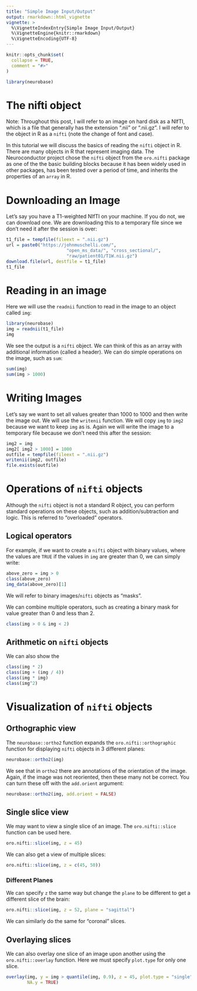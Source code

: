 ```yaml
---
title: "Simple Image Input/Output"
output: rmarkdown::html_vignette
vignette: >
  %\VignetteIndexEntry{Simple Image Input/Output}
  %\VignetteEngine{knitr::rmarkdown}
  %\VignetteEncoding{UTF-8}
---
```


```r
knitr::opts_chunk$set(
  collapse = TRUE,
  comment = "#>"
)
```

```r
library(neurobase)
```

# The nifti object

Note: Throughout this post, I will refer to an image on hard disk as a NIfTI, which is a file that generally has the extension ".nii" or ".nii.gz".  I will refer to the object in R as a `nifti` (note the change of font and case).  

In this tutorial we will discuss the basics of reading the `nifti` object in R.  There are many objects in R that represent imaging data.  The Neuroconductor project chose the `nifti` object from the `oro.nifti` package as one of the the basic building blocks because it has been widely used in other packages, has been tested over a period of time, and inherits the properties of an `array` in R. 

# Downloading an Image

Let's say you have a T1-weighted NIfTI on your machine.  If you do not, we can download one.  We are downloading this to a temporary file since we don't need it after the session is over:
```r
t1_file = tempfile(fileext = ".nii.gz")
url = paste0("https://johnmuschelli.com/", 
                       "open_ms_data/", "cross_sectional/",
                       "raw/patient01/T1W.nii.gz")
download.file(url, destfile = t1_file)
t1_file
```

# Reading in an image

Here we will use the `readnii` function to read in the image to an object called `img`:
```r
library(neurobase)
img = readnii(t1_file)
img
```

We see the output is a `nifti` object.  We can think of this as an array with additional information (called a header).  We can do simple operations on the image, such as `sum`:

```r
sum(img)
sum(img > 1000)
```

# Writing Images

Let's say we want to set all values greater than 1000 to 1000 and then write the image out.  We will use the `writenii` function.  We will copy `img` to `img2` because we want to keep `img` as is.  Again we will write the image to a temporary file because we don't need this after the session:

```r
img2 = img
img2[ img2 > 1000] = 1000
outfile = tempfile(fileext = ".nii.gz")
writenii(img2, outfile)
file.exists(outfile)
```

# Operations of `nifti` objects

Although the `nifti` object is not a standard R object, you can perform standard operations on these objects, such as addition/subtraction and logic.  This is referred to "overloaded" operators.  

## Logical operators
For example, if we want to create a `nifti` object with binary values, where the values are `TRUE` if the values in `img` are greater than 0, we can simply write:

```r
above_zero = img > 0
class(above_zero)
img_data(above_zero)[1]
```

We will refer to binary images/`nifti` objects as "masks".

We can combine multiple operators, such as creating a binary mask for value greater than 0 and less than 2.

```r
class(img > 0 & img < 2)
```


## Arithmetic on `nifti` objects

We can also show the 
```r
class(img * 2)
class(img + (img / 4))
class(img * img)
class(img^2)
```


# Visualization of `nifti` objects


## Orthographic view

The `neurobase::ortho2` function expands the `oro.nifti::orthographic` function for displaying `nifti` objects in 3 different planes:

```r
neurobase::ortho2(img)
```

We see that in `ortho2` there are annotations of the orientation of the image.  Again, if the image was not reoriented, then these many not be correct.  You can turn these off with the `add.orient` argument:

```r
neurobase::ortho2(img, add.orient = FALSE)
```


## Single slice view

We may want to view a single slice of an image.  The `oro.nifti::slice` function can be used here. 

```r
oro.nifti::slice(img, z = 45)
```


We can also get a view of multiple slices:

```r
oro.nifti::slice(img, z = c(45, 50))
```

### Different Planes

We can specify `z` the same way but change the `plane` to be different to get a different slice of the brain:

```r
oro.nifti::slice(img, z = 52, plane = "sagittal")
```
We can similarly do the same for "coronal" slices.

## Overlaying slices

We can also overlay one slice of an image upon another using the `oro.nifti::overlay` function.  Here we must specify `plot.type` for only one slice.
```r
overlay(img, y = img > quantile(img, 0.9), z = 45, plot.type = "single", 
        NA.y = TRUE)
```



